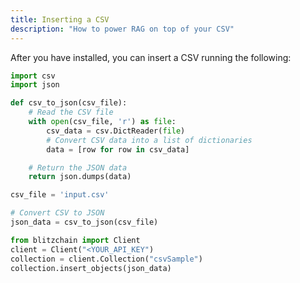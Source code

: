 ```yaml
---
title: Inserting a CSV
description: "How to power RAG on top of your CSV"
---
```


<Snippet file="installation.mdx"/>
<Snippet file="installation-python.mdx"/>

After you have installed, you can insert a CSV running
the following: 

```python
import csv
import json

def csv_to_json(csv_file):
    # Read the CSV file
    with open(csv_file, 'r') as file:
        csv_data = csv.DictReader(file)
        # Convert CSV data into a list of dictionaries
        data = [row for row in csv_data]

    # Return the JSON data
    return json.dumps(data)

csv_file = 'input.csv'

# Convert CSV to JSON
json_data = csv_to_json(csv_file)

from blitzchain import Client 
client = Client("<YOUR_API_KEY")
collection = client.Collection("csvSample")
collection.insert_objects(json_data)
```


